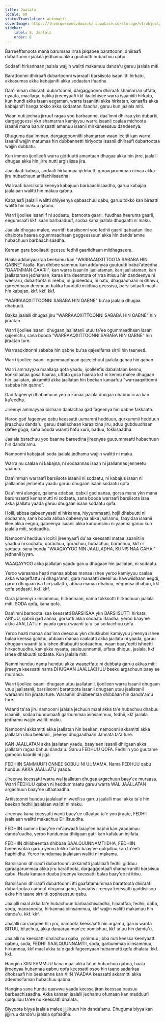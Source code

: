 ```yaml
---
title: Jaalala
locale: om
statusTranslation: automatic
coverImage: https://lhvmrqwrcowdvduuaukz.supabase.co/storage/v1/object/public/strapi-uploads/small_cover-educacion-fundamental.webp-2d51a7828a2b1309555be27f7e2a61a0.webp
sidebar:
    label: 8. Jaalala
    order: 8
---
```

Barreeffamoota mana barumsaa irraa jalqabee barattoonni dhiiraafi dubartoonni jaalala jedhamu akka guutuutti hubachuu qabu.

Sodaafi hirkannaan jaalala wajjin walitti makamuu danda'u garuu jaalala miti.

Barattoonni dhiiraafi dubartoonni warraafi barsiisota isaaniitti hirkatu, akkasumas akka kabajanifi akka sodaatan ifaadha.

Daa'imman dhiiraafi dubartoonni, dargaggoonni dhiiraafi shamarran uffata, nyaata, maallaqa, bakka jireenyaafi kkf ilaalchisee warra isaaniitti hirkatu, kun hundi akka isaan eegaman, warra isaaniitti akka hirkatan, kanaafis akka kabajanifi hanga tokko akka sodaatan ifaadha, garuu kun jaalala miti.

Waan nuti jechaa jirruuf ragaa yoo barbaanne, daa'imni dhiiraa ykn dubartii, dargaggeessi ykn shamarran kamiyyuu warra isaanii caalaa michoota isaanii mana barumsaatti amanuu isaanii mirkaneessuu dandeenya.

Dhuguma daa'imman, dargaggoonniifi shamarran waan iccitii kan warra isaanii wajjin matumaa hin dubbannetti hiriyoota isaanii dhiiraafi dubartootaa wajjin dubbatu.

Kun immoo ijoolleefi warra gidduutti amantaan dhugaa akka hin jirre, jaalalli dhugaa akka hin jirre nutti argisiisaa jira.

Jaalalaafi kabaja, sodaafi hirkannaa gidduutti garaagarummaa cimaa akka jiru hubachuun ariifachiisaadha.

Warraafi barsiisota keenya kabajuun barbaachisaadha, garuu kabajaa jaalalaan walitti hin makuu qabnu.

Kabajaafi jaalalli walitti dhiyeenya qabaachuu qabu, garuu tokko kan biraatti walitti hin makuu qabnu.

Warri ijoollee isaaniif ni sodaatu, barnoota gaarii, fuudhaa heeruma gaarii, eegumsaafi kkf isaan barbaaduuf, sodaa kana jaalala dhugaatti ni maku.

Jaalala dhugaa malee, warriifi barsiisonni yoo fedhii gaarii qabaatan illee dhaloota haaraa ogummaadhaan geggeessuun akka hin danda'amne hubachuun barbaachisaadha.

Karaan gara boollaatti geessu fedhii gaariidhaan miidhagseera.

Haala addunyaarraa beekamu kan "WARRAAQXITTOOTA SABABA HIN QABNE" ilaalla. Kun dhibee sammuu kan addunyaa guutuutti babal'ateedha. "DAA'IMMAN GAARII", kan warra isaaniin jaallataman, kan jaallataman, kan jaallataman jedhaman, karaa irra deemtota ofirraa ittisuu hin dandeenye ni weeraru, dubartoota ni reebu, ni gudeeddu, ni hatu, dhagaadhaan ni dhawu, gareedhaan deemuun bakka hundatti miidhaa geessisu, barsiisotaafi maatii hin kabajan, kkf. kkf. kkf.

"WARRAAQXITTOONNI SABABA HIN QABNE" bu'aa jaalala dhugaa dhabuuti.

Bakka jaalalli dhugaa jiru "WARRAAQXITTOONNI SABABA HIN QABNE" hin jiraatan.

Warri ijoollee isaanii dhugaan jaallatanii utuu ta'ee ogummaadhaan isaan qajeelchu, sana booda "WARRAAQXITTOONNI SABABA HIN QABNE" hin jiraatan ture.

Warraaqxittonni sababa hin qabne bu'aa qajeelfama sirrii hin taaneeti.

Warri ijoollee isaanii ogummaadhaan qajeelchuuf jaalala gahaa hin qaban.

Warri ammayyaa maallaqa qofa yaadu, ijoolleefis dabalataan kennu, konkolaataa gosa haaraa, uffata gosa haaraa kkf ni kennu malee dhugaan hin jaallatan, akkamitti akka jaallatan hin beekan kanaafuu "warraaqxittonni sababa hin qabne".

Gad fageenyi dhabamuun yeroo kanaa jaalala dhugaa dhabuu irraa kan ka'eedha.

Jireenyi ammayyaa bishaan daalachaa gad fageenya hin qabne fakkaata.

Haroo gad fageenya qabu keessatti uumamni hedduun, qurxummii hedduun jiraachuu danda'u, garuu daallachaan karaa cina jiru,  aduu gubduudhaan dafee goga, sana booda waanti hafu xurii, baduu, fokkisaadha.

Jaalala barachuu yoo baanne bareedina jireenyaa guutummaatti hubachuun hin danda'amu.

Namoonni kabajaafi soda jaalala jedhamu wajjin walitti ni maku.

Warra nu caalaa ni kabajna, ni sodaannas isaan ni jaallannas jenneetu yaanna.

Daa'imman warraafi barsiisota isaanii ni sodaatu, ni kabajus isaan ni jaallannas jenneetu yaadu garuu dhugaan isaan sodaatu qofa.

Daa'imni alangee, qalama adabaa, qabxii gad aanaa, gorsa mana ykn mana barumsaatti kennamutti ni sodaata, sana booda warraafi barsiisota isaa akka jaallatu yaada garuu dhugaan isaan sodaatu qofa.

Hojii, abbaa qabeenyaatti ni hirkanna, hiyyummaatti, hojii dhabuutti ni sodaanna, sana booda abbaa qabeenyaa akka jaallannu, faayidaa isaanii illee akka eegnu, qabeenya isaanii akka kunuunsinu ni yaanna garuu kun jaalala miti, sodaadha.

Namoonni hedduun iccitii jireenyaafi du'aa keessatti mataa isaaniitiin yaaduu ni sodaatu, qorachuu, qorachuu, hubachuu, barachuu, kkf ni sodaatu sana booda "WAAQAYYOO NIN JAALLADHA, KUNIS NAA GAHA!" jedhanii iyyan.

WAAQAYYOO akka jaallatan yaadu garuu dhugaan hin jaallatan, ni sodaatu.

Yeroo waraanaa haati manaa abbaa manaa ishee yeroo kamiyyuu caalaa akka waaqeffattu ni dhaga'amti, gara manaatti deebi'uu hawwiidhaan eegdi, garuu dhugaan isa hin jaallattu, abbaa manaa dhabuu, eegumsa dhabuu, kkf qofa sodaatti. kkf. kkf.

Gara jabeenyi xiinsammuu, hirkannaan, nama tokkootti hirkachuun jaalala miti. SODA qofa, kana qofa.

Daa'imni barnoota isaa keessatti BARSIISAA ykn BARSIISUTTI hirkata, ARI'UU, qabxii gad aanaa, gorsatti akka sodaatu ifaadha, yeroo baay'ee akka JAALLATU ni yaada garuu waanti ta'u isa sodaachuu qofa.

Yeroo haati manaa daa'ima deessuu ykn dhukkubni kamiyyuu jireenya ishee balaa keessa galchu, abbaan manaa caalaatti akka jaallatu ni yaada, garuu dhugaan waanti ta'u ishee dhabuutti sodaachuu, waan baay'eetti isheetti hirkachuudha, kan akka nyaata, saalquunnamtii, uffata dhiquu, jaalala, kkf ishee dhabuutti sodaata. Kun jaalala miti.

Namni hunduu nama hunduu akka waaqeffatu ni dubbata garuu akkas miti: jireenya keessatti nama DHUGAAN JAALLACHUU beeku argachuun baay'ee muraasa.

Warri ijoollee isaanii dhugaan utuu jaallatanii, ijoolleen warra isaanii dhugaan utuu jaallatanii, barsiisonni barattoota isaanii dhugaan utuu jaallatanii waraanni hin jiraatu ture. Waraanni dhibbeentaa dhibbaan hin danda'amu ture.

Waanti ta'aa jiru namoonni jaalala jechuun maal akka ta'e hubachuu dhabuu isaaniiti, sodaa hundumaafi garbummaa xiinsammuu, fedhii, kkf jaalala jedhamu wajjin walitti maku.

Namoonni akkamitti akka jaallatan hin beekan, namoonni akkamitti akka jaallatan utuu beekanii, jireenyi dhugaadhaan Jannata ta'a ture.

KAN JAALLATAN akka jaallatan yaadu, baay'een isaanii dhiigaan akka jaallatan ragaa bahuu danda'u. Garuu FEDHUU QOFA. Fedhiin yoo guutame gamoon kaardii ni jiga.

FEDHIIN SAMMUUFI ONNEE SOBUU NI UUMAMA. Nama FEDHUU qabu hunduu AKKA JAALLATU yaada.

Jireenya keessatti warra wal jaallatan dhugaa argachuun baay'ee muraasa. Warri FEDHUU qaban ni heddummaatu garuu warra WAL JAALLATAN argachuun baay'ee ulfaataadha.

Artiistoonni hunduu jaalalaaf ni weellisu garuu jaalalli maal akka ta'e hin beekan fedhii jaalalaan walitti ni maku.

Jireenya kana keessatti wanti baay'ee ulfaataa ta'e yoo jiraate, FEDHII jaalalaan walitti makachuu DHIIsuudha.

FEDHIIN summii baay'ee mi'aawaafi baay'ee haphii kan yaadamuu danda'uudha, yeroo hundumaa dhiigaan gatii kan kafaluun injifata.

FEDHIIN dhibbeentaa dhibbaa SAALQUUNNAMTIIDHA, FEDHIIN bineensotaa garuu yeroo tokko tokko baay'ee qulqulluu kan ta'eefi haphiidha. Yeroo hundumaa jaalalaan walitti ni makama.

Barsiisonni dhiiraafi dubartoonni akkamitti jaalalaafi fedhii gidduu garaagarummaa akka jiru barattoota, dargaggootaafi shamarranitti barsiisuu qabu. Haala kanaan duuba jireenya keessatti balaa baay'ee ni ittisu.

Barsiisonni dhiiraafi dubartoonni itti gaafatamummaa barattoota dhiiraafi dubartootaa uumuuf dirqama qabu, kanaafis jireenya keessatti gaddisiisoo akka hin taane sirriitti qopheessuu qabu.

Jaalalli maal akka ta'e hubachuun barbaachisaadha, hinaaffaa, fedhii, daba, soda, maxxanoota, hirkannaa xiinsammuu, kkf wajjin walitti makamuu hin danda'u. kkf. kkf.

Jaalalli carraaqqee hin jiru, namoota keessaatti hin argamu, garuu wanta BITUU, bitachuu, akka daraaraa man'ee oomishuu, kkf ta'uu hin danda'u.

Jaalalli nu keessatti dhalachuu qaba, yommuu jibba nuti keessa keenyaatti qabnu, soda, FEDHII SAALQUUNNAMTII, soda, garbummaa xiinsammuu, hirkannaa, kkf maal akka ta'e gadi fageenyaan hubannetti qofa dhalata. kkf. kkf.

Hanqina XIIN SAMMUU kana maal akka ta'an hubachuu qabna, haala jireenyaa hubannaa qabnu qofa keessatti osoo hin taane sadarkaa dhoksaafi hin beekamne kan XIIN YAADAA keessatti akkamitti akka adeemsifaman hubachuu qabna.

Hanqina sana hunda qaawwa yaada keessa jiran keessaa baasuu barbaachisaadha. Akka kanaan jaalalli jedhamu ofumaan kan madduufi qulqulluu ta'ee nu keessatti dhalata.

Biyyoota biyya jaalala malee jijjiiruun hin danda'amu. Dhuguma biyya kan jijjiiruu danda'u jaalala qofaadha.

